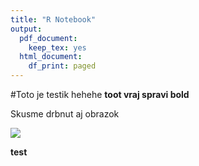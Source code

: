 ```yaml
---
title: "R Notebook"
output:
  pdf_document:
    keep_tex: yes
  html_document:
    df_print: paged
---
```


#Toto je testik hehehe
**toot vraj spravi bold**

Skusme drbnut aj obrazok

![](https://ih0.redbubble.net/image.675681423.7320/flat,1000x1000,075,f.u2.jpg)

__test__